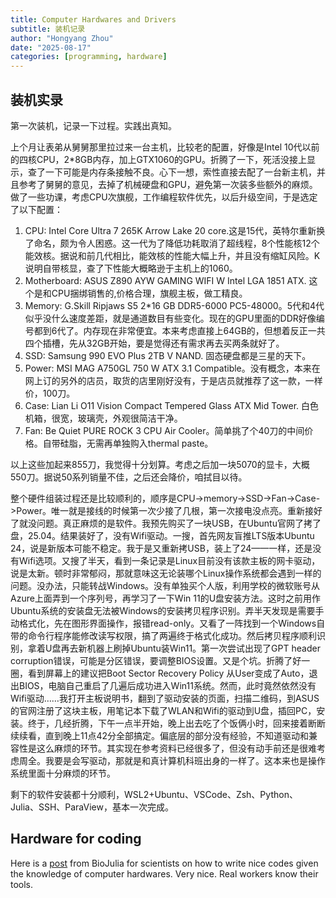```yaml
---
title: Computer Hardwares and Drivers
subtitle: 装机记录
author: "Hongyang Zhou"
date: "2025-08-17"
categories: [programming, hardware]
---
```


## 装机实录

第一次装机，记录一下过程。实践出真知。

上个月让表弟从舅舅那里拉过来一台主机，比较老的配置，好像是Intel 10代以前的四核CPU，2*8GB内存，加上GTX1060的GPU。折腾了一下，死活没接上显示，查了一下可能是内存条接触不良。心下一想，索性直接去配了一台新主机，并且参考了舅舅的意见，去掉了机械硬盘和GPU，避免第一次装多些额外的麻烦。做了一些功课，考虑CPU次旗舰，工作编程软件优先，以后升级空间，于是选定了以下配置：

1. CPU: Intel Core Ultra 7 265K Arrow Lake 20 core.这是15代，英特尔重新换了命名，颇为令人困惑。这一代为了降低功耗取消了超线程，8个性能核12个能效核。据说和前几代相比，能效核的性能大幅上升，并且没有缩缸风险。K说明自带核显，查了下性能大概略逊于主机上的1060。
2. Motherboard: ASUS Z890 AYW GAMING WIFI W Intel LGA 1851 ATX. 这个是和CPU捆绑销售的,价格合理，旗舰主板，做工精良。
3. Memory: G.Skill Ripjaws S5 2*16 GB DDR5-6000 PC5-48000。5代和4代似乎没什么速度差距，就是通道数目有些变化。现在的GPU里面的DDR好像编号都到6代了。内存现在非常便宜。本来考虑直接上64GB的，但想着反正一共四个插槽，先从32GB开始，要是觉得还有需求再去买两条就好了。
4. SSD: Samsung 990 EVO Plus 2TB V NAND. 固态硬盘都是三星的天下。
5. Power: MSI MAG A750GL 750 W ATX 3.1 Compatible。没有概念，本来在网上订的另外的店员，取货的店里刚好没有，于是店员就推荐了这一款，一样价，100刀。
6. Case: Lian Li O11 Vision Compact Tempered Glass ATX Mid Tower. 白色机箱，很宽，玻璃壳，外观很简洁干净。
7. Fan: Be Quiet PURE ROCK 3 CPU Air Cooler。简单挑了个40刀的中间价格。自带硅脂，无需再单独购入thermal paste。

以上这些加起来855刀，我觉得十分划算。考虑之后加一块5070的显卡，大概550刀。据说50系列销量不佳，之后还会降价，咱拭目以待。

整个硬件组装过程还是比较顺利的，顺序是CPU->memory->SSD->Fan->Case->Power。唯一就是接线的时候第一次少接了几根，第一次接电没点亮。重新接好了就没问题。真正麻烦的是软件。我预先购买了一块USB，在Ubuntu官网了拷了盘，25.04。结果装好了，没有Wifi驱动。一搜，首先网友盲推LTS版本Ubuntu 24，说是新版本可能不稳定。我于是又重新拷USB，装上了24——一样，还是没有Wifi选项。又搜了半天，看到一条记录是Linux目前没有该款主板的网卡驱动，说是太新。顿时非常郁闷，那就意味这无论装哪个Linux操作系统都会遇到一样的问题。没办法，只能转战Windows。没有单独买个人版，利用学校的微软账号从Azure上面弄到一个序列号，再学习了一下Win 11的U盘安装方法。这时之前用作Ubuntu系统的安装盘无法被Windows的安装拷贝程序识别。弄半天发现是需要手动格式化，先在图形界面操作，报错read-only。又看了一阵找到一个Windows自带的命令行程序能修改读写权限，搞了两遍终于格式化成功。然后拷贝程序顺利识别，拿着U盘再去新机器上刷掉Ubuntu装Win11。第一次尝试出现了GPT header corruption错误，可能是分区错误，要调整BIOS设置。又是个坑。折腾了好一圈，看到屏幕上的建议把Boot Sector Recovery Policy 从User变成了Auto，退出BIOS，电脑自己重启了几遍后成功进入Win11系统。然而，此时竟然依然没有Wifi驱动......我打开主板说明书，翻到了驱动安装的页面，扫描二维码，到ASUS的官网注册了这块主板，用笔记本下载了WLAN和Wifi的驱动到U盘，插回PC，安装。终于，几经折腾，下午一点半开始，晚上出去吃了个饭俩小时，回来接着断断续续看，直到晚上11点42分全部搞定。偏底层的部分没有经验，不知道驱动和兼容性是这么麻烦的环节。其实现在参考资料已经很多了，但没有动手前还是很难考虑周全。我要是会写驱动，那就是和真计算机科班出身的一样了。这本来也是操作系统里面十分麻烦的环节。

剩下的软件安装都十分顺利，WSL2+Ubuntu、VSCode、Zsh、Python、Julia、SSH、ParaView，基本一次完成。

## Hardware for coding

Here is a [post](https://biojulia.net/post/hardware/) from BioJulia for scientists on how to write nice codes given the knowledge of computer hardwares. Very nice. Real workers know their tools.
